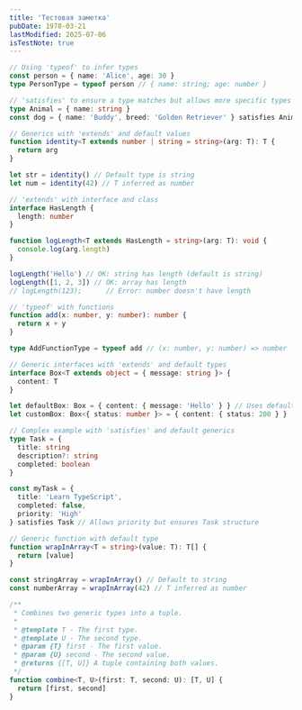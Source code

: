 ```yaml
---
title: 'Тестовая заметка'
pubDate: 1978-03-21
lastModified: 2025-07-06
isTestNote: true
---
```


```ts
// Using 'typeof' to infer types
const person = { name: 'Alice', age: 30 }
type PersonType = typeof person // { name: string; age: number }

// 'satisfies' to ensure a type matches but allows more specific types
type Animal = { name: string }
const dog = { name: 'Buddy', breed: 'Golden Retriever' } satisfies Animal

// Generics with 'extends' and default values
function identity<T extends number | string = string>(arg: T): T {
  return arg
}

let str = identity() // Default type is string
let num = identity(42) // T inferred as number

// 'extends' with interface and class
interface HasLength {
  length: number
}

function logLength<T extends HasLength = string>(arg: T): void {
  console.log(arg.length)
}

logLength('Hello') // OK: string has length (default is string)
logLength([1, 2, 3]) // OK: array has length
// logLength(123);      // Error: number doesn't have length

// 'typeof' with functions
function add(x: number, y: number): number {
  return x + y
}

type AddFunctionType = typeof add // (x: number, y: number) => number

// Generic interfaces with 'extends' and default types
interface Box<T extends object = { message: string }> {
  content: T
}

let defaultBox: Box = { content: { message: 'Hello' } } // Uses default type
let customBox: Box<{ status: number }> = { content: { status: 200 } }

// Complex example with 'satisfies' and default generics
type Task = {
  title: string
  description?: string
  completed: boolean
}

const myTask = {
  title: 'Learn TypeScript',
  completed: false,
  priority: 'High'
} satisfies Task // Allows priority but ensures Task structure

// Generic function with default type
function wrapInArray<T = string>(value: T): T[] {
  return [value]
}

const stringArray = wrapInArray() // Default to string
const numberArray = wrapInArray(42) // T inferred as number

/**
 * Combines two generic types into a tuple.
 *
 * @template T - The first type.
 * @template U - The second type.
 * @param {T} first - The first value.
 * @param {U} second - The second value.
 * @returns {[T, U]} A tuple containing both values.
 */
function combine<T, U>(first: T, second: U): [T, U] {
  return [first, second]
}
```
